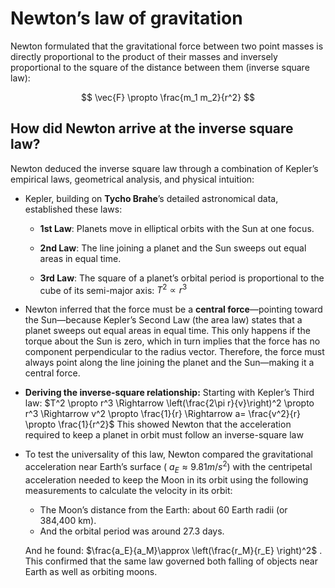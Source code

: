 # Newton's law of gravitation

Newton formulated that the gravitational force between two point masses is directly proportional to the product of their masses and inversely proportional to the square of the distance between them (inverse square law):

$$
\vec{F} \propto \frac{m_1 m_2}{r^2} 
$$

## How did Newton arrive at the inverse square law?

Newton deduced the inverse square law through a combination of Kepler’s empirical laws, geometrical analysis, and physical intuition:

-   Kepler, building on **Tycho Brahe**’s detailed astronomical data, established these laws:

    -   **1st Law**: Planets move in elliptical orbits with the Sun at one focus.

    -   **2nd Law**: The line joining a planet and the Sun sweeps out equal areas in equal time.

    -   **3rd Law**: The square of a planet’s orbital period is proportional to the cube of its semi-major axis: $T^2\propto r^3$

-   Newton inferred that the force must be a **central force**—pointing toward the Sun—because Kepler’s Second Law (the area law) states that a planet sweeps out equal areas in equal time. This only happens if the torque about the Sun is zero, which in turn implies that the force has no component perpendicular to the radius vector. Therefore, the force must always point along the line joining the planet and the Sun—making it a central force.

-   **Deriving the inverse-square relationship:** Starting with Kepler's Third law: $T^2 \propto r^3 \Rightarrow \left(\frac{2\pi r}{v}\right)^2 \propto r^3 \Rightarrow v^2 \propto \frac{1}{r} \Rightarrow a= \frac{v^2}{r} \propto \frac{1}{r^2}$ This showed Newton that the acceleration required to keep a planet in orbit must follow an inverse-square law

-   To test the universality of this law, Newton compared the gravitational acceleration near Earth’s surface ( $a_E\approx 9.81 m/s^2$) with the centripetal acceleration needed to keep the Moon in its orbit using the following measurements to calculate the velocity in its orbit:

    -   The Moon's distance from the Earth: about 60 Earth radii (or 384,400 km).
    -   And the orbital period was around 27.3 days.

    And he found: $\frac{a_E}{a_M}\approx \left(\frac{r_M}{r_E} \right)^2$ . This confirmed that the same law governed both falling of objects near Earth as well as orbiting moons.